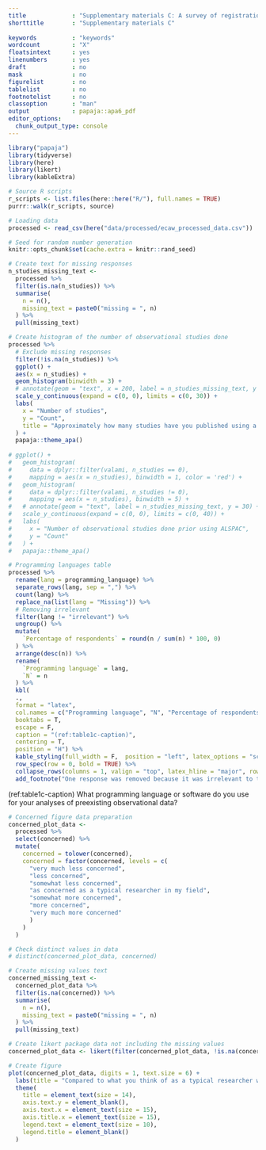 ```yaml
---
title             : "Supplementary materials C: A survey of registration practices among observational researchers using preexisting datasets"
shorttitle        : "Supplementary materials C"
  
keywords          : "keywords"
wordcount         : "X"
floatsintext      : yes
linenumbers       : yes
draft             : no
mask              : no
figurelist        : no
tablelist         : no
footnotelist      : no
classoption       : "man"
output            : papaja::apa6_pdf
editor_options: 
  chunk_output_type: console
---
```


```r
library("papaja")
library(tidyverse)
library(here)
library(likert)
library(kableExtra)

# Source R scripts
r_scripts <- list.files(here::here("R/"), full.names = TRUE)
purrr::walk(r_scripts, source)

# Loading data
processed <- read_csv(here("data/processed/ecaw_processed_data.csv"))
```

```r
# Seed for random number generation
knitr::opts_chunk$set(cache.extra = knitr::rand_seed)
```

```r
# Create text for missing responses
n_studies_missing_text <- 
  processed %>% 
  filter(is.na(n_studies)) %>% 
  summarise(
    n = n(),
    missing_text = paste0("missing = ", n)
  ) %>% 
  pull(missing_text)

# Create histogram of the number of observational studies done
processed %>% 
  # Exclude missing responses
  filter(!is.na(n_studies)) %>% 
  ggplot() +
  aes(x = n_studies) +
  geom_histogram(binwidth = 3) +
  # annotate(geom = "text", x = 200, label = n_studies_missing_text, y = 30) +
  scale_y_continuous(expand = c(0, 0), limits = c(0, 30)) +
  labs(
    x = "Number of studies",
    y = "Count",
    title = "Approximately how many studies have you published using a preexisting observational dataset (e.g., the ALSPAC dataset)?"
  ) +
  papaja::theme_apa()
  
# ggplot() +
#   geom_histogram(
#     data = dplyr::filter(valami, n_studies == 0),
#     mapping = aes(x = n_studies), binwidth = 1, color = 'red') +
#   geom_histogram(
#     data = dplyr::filter(valami, n_studies != 0),
#     mapping = aes(x = n_studies), binwidth = 5) +
#   # annotate(geom = "text", label = n_studies_missing_text, y = 30) +
#   scale_y_continuous(expand = c(0, 0), limits = c(0, 40)) +
#   labs(
#     x = "Number of observational studies done prior using ALSPAC",
#     y = "Count"
#   ) +
#   papaja::theme_apa()
```

```r
# Programming languages table
processed %>% 
  rename(lang = programming_language) %>% 
  separate_rows(lang, sep = ",") %>% 
  count(lang) %>% 
  replace_na(list(lang = "Missing")) %>% 
  # Removing irrelevant
  filter(lang != "irrelevant") %>% 
  ungroup() %>% 
  mutate(
    `Percentage of respondents` = round(n / sum(n) * 100, 0)
  ) %>% 
  arrange(desc(n)) %>% 
  rename(
    `Programming language` = lang,
    `N` = n
  ) %>% 
  kbl(
  .,
  format = "latex",
  col.names = c("Programming language", "N", "Percentage of respondents"),
  booktabs = T,
  escape = F,
  caption = "(ref:table1c-caption)",
  centering = T,
  position = "H") %>%
  kable_styling(full_width = F,  position = "left", latex_options = "scale_down") %>%
  row_spec(row = 0, bold = TRUE) %>%
  collapse_rows(columns = 1, valign = "top", latex_hline = "major", row_group_label_position = "identity") %>% 
  add_footnote("One response was removed because it was irrelevant to the question. ", notation = "symbol")
```

(ref:table1c-caption) What programming language or software do you use for your analyses of preexisting observational data?

```r
# Concerned figure data preparation
concerned_plot_data <-
  processed %>% 
  select(concerned) %>% 
  mutate(
    concerned = tolower(concerned),
    concerned = factor(concerned, levels = c(
      "very much less concerned",
      "less concerned",
      "somewhat less concerned",
      "as concerned as a typical researcher in my field",
      "somewhat more concerned",
      "more concerned",
      "very much more concerned"
      )
    )
  )

# Check distinct values in data
# distinct(concerned_plot_data, concerned)

# Create missing values text
concerned_missing_text <- 
  concerned_plot_data %>% 
  filter(is.na(concerned)) %>% 
  summarise(
    n = n(),
    missing_text = paste0("missing = ", n)
  ) %>% 
  pull(missing_text)

# Create likert package data not including the missing values
concerned_plot_data <- likert(filter(concerned_plot_data, !is.na(concerned)))

# Create figure
plot(concerned_plot_data, digits = 1, text.size = 6) +
  labs(title = "Compared to what you think of as a typical researcher who uses preexisting observational data in your field,\nhow concerned are you with research trustworthiness, bias, rigour, and reproducibility ...") +
  theme(
    title = element_text(size = 14),
    axis.text.y = element_blank(),
    axis.text.x = element_text(size = 15),
    axis.title.x = element_text(size = 15),
    legend.text = element_text(size = 10),
    legend.title = element_blank()
  )
```

